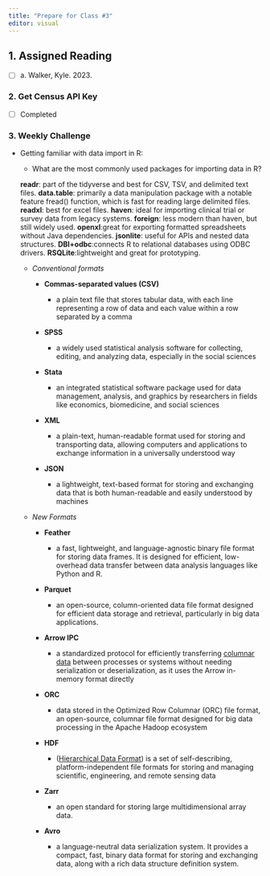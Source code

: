 ```yaml
---
title: "Prepare for Class #3"
editor: visual
---
```


##  1. Assigned Reading

-   [ ] a. Walker, Kyle. 2023.

### 2. Get Census API Key

-   [ ] Completed

### 3. Weekly Challenge 

-   Getting familiar with data import in R:

    -   What are the most commonly used packages for importing data in R?

    **readr**: part of the tidyverse and best for CSV, TSV, and delimited text files. **data.table**: primarily a data manipulation package with a notable feature fread() function, which is fast for reading large delimited files. **readxl**: best for excel files. **haven**: ideal for importing clinical trial or survey data from legacy systems. **foreign**: less modern than haven, but still widely used. **openxl**:great for exporting formatted spreadsheets without Java dependencies. **jsonlite**: useful for APIs and nested data structures. **DBI+odbc**:connects R to relational databases using ODBC drivers. **RSQLite**:lightweight and great for prototyping.

    -   *Conventional formats*

        -   **Commas-separated values (CSV)**

            -   a plain text file that stores tabular data, with each line representing a row of data and each value within a row separated by a comma

        -   **SPSS**

            -   a widely used statistical analysis software for collecting, editing, and analyzing data, especially in the social sciences

        -   **Stata**

            -   an integrated statistical software package used for data management, analysis, and graphics by researchers in fields like economics, biomedicine, and social sciences

        -   **XML**

            -   a plain-text, human-readable format used for storing and transporting data, allowing computers and applications to exchange information in a universally understood way

        -   **JSON**

            -   a lightweight, text-based format for storing and exchanging data that is both human-readable and easily understood by machines

    -   *New Formats*

        -   **Feather**

            -   a fast, lightweight, and language-agnostic binary file format for storing data frames. It is designed for efficient, low-overhead data transfer between data analysis languages like Python and R. 

        -   **Parquet**

            -   an open-source, column-oriented data file format designed for efficient data storage and retrieval, particularly in big data applications. 

        -   **Arrow IPC**

            -   a standardized protocol for efficiently transferring [columnar data](https://www.google.com/search?sca_esv=cdd4458fa27f824d&cs=1&q=columnar+data&sa=X&ved=2ahUKEwilubGbjNyPAxV3JNAFHdhpNrYQxccNegQIAxAC&mstk=AUtExfDjksKERN7jcCwTQBH1qxBI5_LtWsjFHM0f2EFZlilpVn_2EgX_6Cf_SidctY33bQ4354NHHfaO64nCItD60t4k1WPEEcAewSxY40Hc7kkKjGdugtN9KikfKFlP9gnpBEM&csui=3) between processes or systems without needing serialization or deserialization, as it uses the Arrow in-memory format directly

        -   **ORC**

            -   data stored in the Optimized Row Columnar (ORC) file format, an open-source, columnar file format designed for big data processing in the Apache Hadoop ecosystem

        -   **HDF**

            -   ([Hierarchical Data Format](https://www.google.com/search?sca_esv=cdd4458fa27f824d&cs=1&q=Hierarchical+Data+Format&sa=X&ved=2ahUKEwjy0-G2jNyPAxVRJNAFHbRoF-gQxccNegQIBBAB&mstk=AUtExfCrYKlsWHlL8hqLmbhYqiTemisTv2hqhGi2VmSFlRaK7PV87N1gTkukk9xImwE3iBDJXnWvj0CglguOjWujl5dSg2xrFXuw8JqR3GdEbwUM1SIbBKfXUAI-lRAJeoyZXrE&csui=3)) is a set of self-describing, platform-independent file formats for storing and managing scientific, engineering, and remote sensing data

        -   **Zarr**

            -   an open standard for storing large multidimensional array data.

        -   **Avro**

            -   a language-neutral data serialization system. It provides a compact, fast, binary data format for storing and exchanging data, along with a rich data structure definition system.
